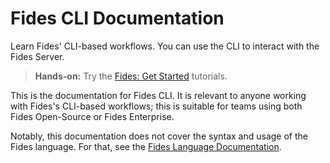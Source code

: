 
# Fides CLI Documentation

Learn Fides' CLI-based workflows. You can use the CLI to interact with the Fides Server.

> **Hands-on:** Try the [Fides: Get Started](#LINK) tutorials.

This is the documentation for Fides CLI. It is relevant to anyone working with Fides's CLI-based workflows; this is suitable for teams using both Fides Open-Source or Fides Enterprise.

Notably, this documentation does not cover the syntax and usage of the Fides language. For that, see the [Fides Language Documentation](#LINK).